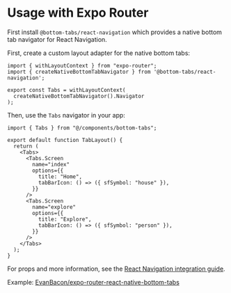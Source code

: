 
# Usage with Expo Router

First install `@bottom-tabs/react-navigation` which provides a native bottom tab navigator for React Navigation.

<PackageManagerTabs command="install @bottom-tabs/react-navigation" />

First, create a custom layout adapter for the native bottom tabs:

```tsx
import { withLayoutContext } from "expo-router";
import { createNativeBottomTabNavigator } from '@bottom-tabs/react-navigation';

export const Tabs = withLayoutContext(
  createNativeBottomTabNavigator().Navigator
);
```

Then, use the `Tabs` navigator in your app:

```tsx
import { Tabs } from "@/components/bottom-tabs";

export default function TabLayout() {
  return (
    <Tabs>
      <Tabs.Screen
        name="index"
        options={{
          title: "Home",
          tabBarIcon: () => ({ sfSymbol: "house" }),
        }}
      />
      <Tabs.Screen
        name="explore"
        options={{
          title: "Explore",
          tabBarIcon: () => ({ sfSymbol: "person" }),
        }}
      />
    </Tabs>
  );
}
```

For props and more information, see the [React Navigation integration guide](/docs/guides/usage-with-react-navigation).

Example: [EvanBacon/expo-router-react-native-bottom-tabs](https://github.com/EvanBacon/expo-router-react-native-bottom-tabs)

